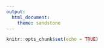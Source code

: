 ---
output: 
  html_document:
    theme: sandstone
---

```{r setup, include=FALSE}
knitr::opts_chunk$set(echo = TRUE)
```

